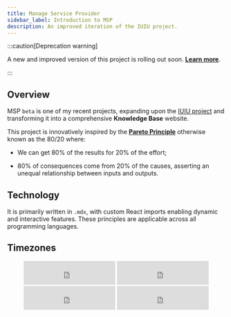 ```yaml
---
title: Manage Service Provider
sidebar_label: Introduction to MSP
description: An improved iteration of the IUIU project.
---
```




:::caution[Deprecation warning]

A new and improved version of this project is rolling out soon. [**Learn more**](/blog/mid-year-upgrades-2024).

:::

## Overview

MSP ``beta`` is one of my recent projects, expanding upon the [IUIU project](https://kitiplex.github.io/iuiu/docs/joey) and transforming it into a comprehensive **Knowledge Base** website.

This project is innovatively inspired by the [**Pareto Principle**](https://www.investopedia.com/terms/p/paretoprinciple.asp) otherwise known as the 80/20 where:

- We can get 80% of the results for 20% of the effort;

- 80% of consequences come from 20% of the causes, asserting an unequal relationship between inputs and outputs.

<!-- Inspired by various tools used in my current workplace, MSP ``beta`` serves as a testing ground aimed at streamlining processes and enhancing work efficiency. -->

## Technology

It is primarily written in `.mdx`, with custom React imports enabling dynamic and interactive features. These principles are applicable across all programming languages.



## Timezones

<div class="container" align="center">


<IframeWindow url="https://www.timeanddate.com/worldclock/fullscreen.html?n=145" />


<iframe src="https://free.timeanddate.com/clock/i9ddm2hg/n137/fn6/fs16/fcf0f/tc000/ftb/pa8/tt0/tw1/th1/ta1/tb4" frameborder="0" width="212" height="55"></iframe>
<iframe src="https://free.timeanddate.com/clock/i9ddm2hg/n80/fn6/fs16/fcf90/tc000/ftb/pa8/tt0/tw1/th1/ta1/tb4" frameborder="0" width="212" height="55"></iframe>
<iframe src="https://free.timeanddate.com/clock/i9ddm2hg/n179/fn6/fs16/fc0f9/tc000/ftb/pa8/tt0/tw1/th1/ta1/tb4" frameborder="0" width="212" height="55"></iframe>
<iframe src="https://free.timeanddate.com/clock/i9ddm2hg/n155/fn6/fs16/fcff0/tc000/ftb/pa8/tt0/tw1/th1/ta1/tb4" frameborder="0" width="212" height="55"></iframe>



</div>

<!-- ## Policy

Within MSP beta, I've established guidelines that reflect my values and priorities. These rules govern how I use, manage, and conduct myself within this personal project, ensuring alignment with my vision while upholding security, compliance, and effectiveness.

## Reports

### Bugs

### Features -->




<!-- As with any personal endeavor, challenges arise. If you encounter any bugs or unexpected behavior while exploring the MSP ``beta``, please share your observations with me. Your feedback is crucial in swiftly identifying and resolving issues, guaranteeing the reliability and user-friendliness of my personal project.

Moreover, your input is invaluable in shaping the future of this endeavor. If you have ideas for new features or improvements to enrich the MSP ``beta``, I'm all ears. Let's collaborate to make this personal project even more robust and tailored to our needs. -->
